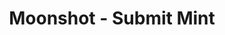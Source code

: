 ---
title: 'Moonshot - Submit Mint'
openapi: '/en/api-reference/openapi-en.json POST /solana/moonshot/submitMint'
---